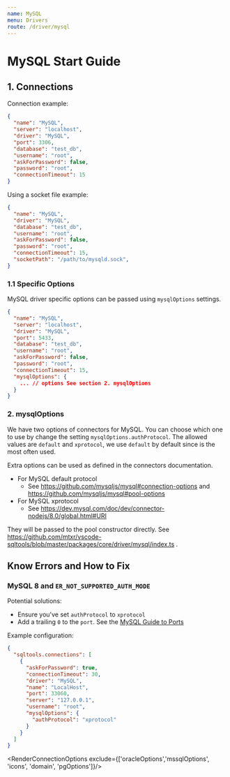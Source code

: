 ```yaml
---
name: MySQL
menu: Drivers
route: /driver/mysql
---
```


# MySQL Start Guide

## 1. Connections

Connection example:
```json
{
  "name": "MySQL",
  "server": "localhost",
  "driver": "MySQL",
  "port": 3306,
  "database": "test_db",
  "username": "root",
  "askForPassword": false,
  "password": "root",
  "connectionTimeout": 15
}
```

Using a socket file example:
```json
{
  "name": "MySQL",
  "driver": "MySQL",
  "database": "test_db",
  "username": "root",
  "askForPassword": false,
  "password": "root",
  "connectionTimeout": 15,
  "socketPath": "/path/to/mysqld.sock",
}
```


### 1.1 Specific Options

MySQL driver specific options can be passed using `mysqlOptions` settings.

```json
{
  "name": "MySQL",
  "server": "localhost",
  "driver": "MySQL",
  "port": 5433,
  "database": "test_db",
  "username": "root",
  "askForPassword": false,
  "password": "root",
  "connectionTimeout": 15,
  "mysqlOptions": {
    ... // options See section 2. mysqlOptions
  }
}
```


### 2. mysqlOptions

We have two options of connectors for MySQL. You can choose which one to use by change the setting `mysqlOptions.authProtocol`. The allowed values are `default` and `xprotocol`, we use `default` by default since is the most often used.

Extra options can be used as defined in the connectors documentation.

* For MySQL default protocol
  * See https://github.com/mysqljs/mysql#connection-options and https://github.com/mysqljs/mysql#pool-options
* For MySQL xprotocol
  * See https://dev.mysql.com/doc/dev/connector-nodejs/8.0/global.html#URI

They will be passed to the pool constructor directly. See https://github.com/mtxr/vscode-sqltools/blob/master/packages/core/driver/mysql/index.ts .

## Know Errors and How to Fix

### MySQL 8 and `ER_NOT_SUPPORTED_AUTH_MODE`

Potential solutions:

* Ensure you've set `authProtocol` to `xprotocol`
* Add a trailing `0` to the `port`. See the [MySQL Guide to Ports](https://mysqlserverteam.com/mysql-guide-to-ports/)

Example configuration:

```json
{
  "sqltools.connections": [
    {
      "askForPassword": true,
      "connectionTimeout": 30,
      "driver": "MySQL",
      "name": "LocalHost",
      "port": 33060,
      "server": "127.0.0.1",
      "username": "root",
      "mysqlOptions": {
        "authProtocol": "xprotocol"
      }
    }
  ]
}
```

<RenderConnectionOptions exclude={['oracleOptions','mssqlOptions', 'icons', 'domain', 'pgOptions']}/>

